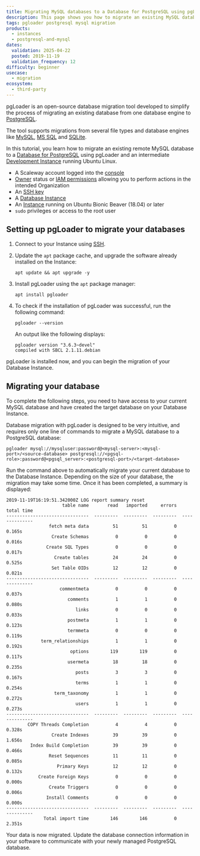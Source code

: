 ```yaml
---
title: Migrating MySQL databases to a Database for PostgreSQL using pgLoader
description: This page shows you how to migrate an existing MySQL database to a managed PostgreSQL database using pgLoader
tags: pgloader postgresql mysql migration
products:
  - instances
  - postgresql-and-mysql
dates:
  validation: 2025-04-22
  posted: 2019-11-19
  validation_frequency: 12
difficulty: beginner
usecase:
  - migration
ecosystem:
  - third-party
---
```



pgLoader is an open-source database migration tool developed to simplify the process of migrating an existing database from one database engine to [PostgreSQL](https://www.postgresql.org/).

The tool supports migrations from several file types and database engines like [MySQL](https://www.mysql.com/), [MS SQL](https://www.microsoft.com/en-us/sql-server/sql-server-2019) and [SQLite](https://www.sqlite.org/index.html).

In this tutorial, you learn how to migrate an existing remote MySQL database to a [Database for PostgreSQL](https://www.scaleway.com/en/database/) using pgLoader and an intermediate [Development Instance](/instances/reference-content/development/) running Ubuntu Linux.

<Requirements />

- A Scaleway account logged into the [console](https://console.scaleway.com)
- [Owner](/iam/concepts/#owner) status or [IAM permissions](/iam/concepts/#permission) allowing you to perform actions in the intended Organization
- An [SSH key](/organizations-and-projects/how-to/create-ssh-key/)
- A [Database Instance](https://www.scaleway.com/en/database/)
- An [Instance](/instances/how-to/create-an-instance/) running on Ubuntu Bionic Beaver (18.04) or later
- `sudo` privileges or access to the root user

## Setting up pgLoader to migrate your databases

1. Connect to your Instance using [SSH](/instances/how-to/connect-to-instance/).
2. Update the `apt` package cache, and upgrade the software already installed on the Instance:
    ```
    apt update && apt upgrade -y
    ```
3. Install pgLoader using the `apt` package manager:
    ```
    apt install pgloader
    ```
4. To check if the installation of pgLoader was successful, run the following command:
    ```
    pgloader --version
    ```

    An output like the following displays:

    ```
    pgloader version "3.6.3~devel"
    compiled with SBCL 2.1.11.debian
    ```

pgLoader is installed now, and you can begin the migration of your Database Instance.

## Migrating your database

<Message type="note">
  To complete the following steps, you need to have access to your current MySQL database and have created the target database on your Database Instance.
</Message>

Database migration with pgLoader is designed to be very intuitive, and requires only one line of commands to migrate a MySQL database to a PostgreSQL database:

```
pgloader mysql://mysqluser:password@<mysql-server>:<mysql-port>/<source-database> postgresql://<pgsql-role>:password@<pgsql_server>:<postgresql-port>/<target-database>
```

Run the command above to automatically migrate your current database to the Database Instance. Depending on the size of your database, the migration may take some time. Once it has been completed, a summary is displayed:

```
2019-11-19T16:19:51.342000Z LOG report summary reset
                     table name       read   imported     errors      total time
-------------------------------  ---------  ---------  ---------  --------------
                fetch meta data         51         51          0          0.165s
                 Create Schemas          0          0          0          0.016s
               Create SQL Types          0          0          0          0.017s
                  Create tables         24         24          0          0.525s
                 Set Table OIDs         12         12          0          0.021s
-------------------------------  ---------  ---------  ---------  --------------
                    commentmeta          0          0          0          0.037s
                       comments          1          1          0          0.080s
                          links          0          0          0          0.033s
                       postmeta          1          1          0          0.123s
                       termmeta          0          0          0          0.119s
             term_relationships          1          1          0          0.192s
                        options        119        119          0          0.117s
                       usermeta         18         18          0          0.235s
                          posts          3          3          0          0.167s
                          terms          1          1          0          0.254s
                  term_taxonomy          1          1          0          0.272s
                          users          1          1          0          0.273s
-------------------------------  ---------  ---------  ---------  --------------
        COPY Threads Completion          4          4          0          0.328s
                 Create Indexes         39         39          0          1.656s
         Index Build Completion         39         39          0          0.466s
                Reset Sequences         11         11          0          0.085s
                   Primary Keys         12         12          0          0.132s
            Create Foreign Keys          0          0          0          0.000s
                Create Triggers          0          0          0          0.006s
               Install Comments          0          0          0          0.000s
-------------------------------  ---------  ---------  ---------  --------------
              Total import time        146        146          0          2.351s
```

Your data is now migrated. Update the database connection information in your software to communicate with your newly managed PostgreSQL database.